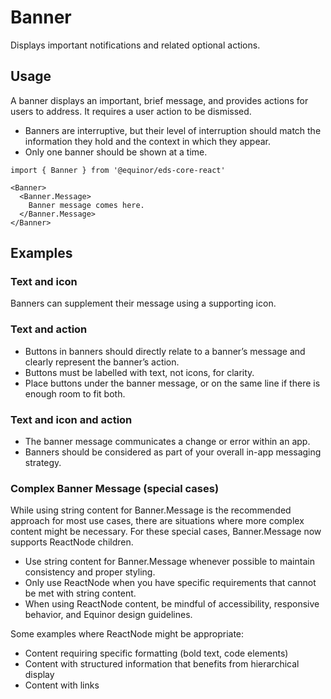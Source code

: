 
<Meta of={ComponentStories} />

# Banner

Displays important notifications and related optional actions.

<Links 
    ariaUrl="https://www.w3.org/TR/2017/REC-wai-aria-1.1-20171214/#banner"
    figmaUrl="https://www.figma.com/file/0bGXR2sCwMVSDNyyzu5BXrO5/UI%E2%80%94User-Interface?node-id=17611%3A0"
    documentationUrl="https://eds.equinor.com/0b0c666ab/p/245b05-banner/b/22c859"
    sourceUrl="https://github.com/equinor/design-system/blob/develop/packages/eds-core-react/src/components/Banner/Banner.tsx"
    npmUrl="https://www.npmjs.com/package/@equinor/eds-core-react"
/>

<Primary />
<Controls />

## Usage

A banner displays an important, brief message, and provides actions for users to address. 
It requires a user action to be dismissed.

<ul>
    <li>Banners are interruptive, but their level of interruption should match 
        the information they hold and the context in which they appear.</li>
    <li>Only one banner should be shown at a time.</li>
</ul>

```tsx
import { Banner } from '@equinor/eds-core-react'

<Banner>
  <Banner.Message>
    Banner message comes here.
  </Banner.Message>
</Banner>
```

## Examples

### Text and icon

Banners can supplement their message using a supporting icon.

<Canvas of={ComponentStories.TextAndIcon} />

### Text and action

<ul>
  <li>Buttons in banners should directly relate to a banner’s message and clearly represent the banner’s action.</li>
  <li>Buttons must be labelled with text, not icons, for clarity.</li>
  <li>Place buttons under the banner message, or on the same line if there is enough room to fit both.</li>
</ul>

<Canvas of={ComponentStories.TextAndAction} />

### Text and icon and action

<ul>
  <li>The banner message communicates a change or error within an app.</li>
  <li>Banners should be considered as part of your overall in-app messaging strategy.</li>
</ul>

<Canvas of={ComponentStories.TextAndIconAndAction} />

### Complex Banner Message (special cases)

While using string content for Banner.Message is the recommended approach for most use cases, there are situations where more complex content might be necessary. For these special cases, Banner.Message now supports ReactNode children.

<ul>
  <li>Use string content for Banner.Message whenever possible to maintain consistency and proper styling.</li>
  <li>Only use ReactNode when you have specific requirements that cannot be met with string content.</li>
  <li>When using ReactNode content, be mindful of accessibility, responsive behavior, and Equinor design guidelines.</li>
</ul>

Some examples where ReactNode might be appropriate:
- Content requiring specific formatting (bold text, code elements)
- Content with structured information that benefits from hierarchical display
- Content with links

<Canvas of={ComponentStories.ComplexBannerMessage} />